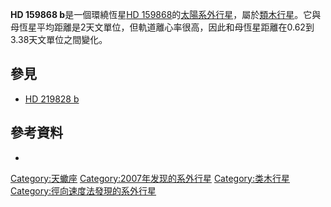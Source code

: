 {{Planetbox begin
| name = HD 159868 b
}}
{{Planetbox orbit
| semimajor = 2 ± 0.3
| eccentricity = 0.69 ± 0.02
| period = 986 ± 9
| ang_dist = 37.951
| arg_peri = 97 ± 3
| t_peri = 2,450,700 ± 9
| semi-amp = 43.3 ± 2 
}}
{{Planetbox character
| mass = ≥ 1.7 ± 0.3
}}
{{Planetbox discovery
| discovery_date = 2007年2月9日
| discoverers = 西蒙·奧圖等
| discovery_method = [[徑向速度|徑向速度]]
| discovery_status=已發表論文
}}
{{Planetbox end}}

'''HD 159868 b'''是一個環繞恆星[[HD_159868|HD 159868]]的[[太陽系外行星|太陽系外行星]]，屬於[[類木行星|類木行星]]。它與母恆星平均距離是2天文單位，但軌道離心率很高，因此和母恆星距離在0.62到3.38天文單位之間變化。

== 參見 ==
* [[HD_219828_b|HD 219828 b]]

== 參考資料 ==
* {{cite journal | url=http://www.iop.org/EJ/article/0004-637X/660/2/1636/70956.html | author=O'Toole ''et al.'' | title=New Planets around Three G Dwarfs | journal=The [[Astrophysical_Journal|Astrophysical Journal]] | volume=660 | issue=2 | year=2007 | pages=1636–1641 | doi=10.1086/513563 | last2=Butler | first2=R. Paul | last3=Tinney | first3=C. G. | last4=Jones | first4=Hugh R. A. | last5=Marcy | first5=Geoffrey W. | last6=Carter | first6=Brad | last7=McCarthy | first7=Chris | last8=Bailey | first8=Jeremy | last9=Penny | first9=Alan J. | bibcode=2007ApJ...660.1636O | arxiv=astro-ph/0702213 | access-date=2012-07-12 | archive-date=2020-01-03 | archive-url=https://web.archive.org/web/20200103235406/http://www.iop.org/EJ/article/0004-637X/660/2/1636/70956.html | dead-url=no }}

{{Sky|17|38|59.526|-|43|08|43.85|171.93}}

[[Category:天蠍座|Category:天蠍座]]
[[Category:2007年发现的系外行星|Category:2007年发现的系外行星]]
[[Category:类木行星|Category:类木行星]]
[[Category:徑向速度法發現的系外行星|Category:徑向速度法發現的系外行星]]

{{extrasolar-planet-stub}}